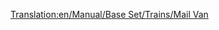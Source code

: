[[Translation:en/Manual/Base Set/Trains/Mail Van]]
{{pl/Manual/Base Set/Trains/Wagony|Name=Wagon pocztowy
|NormalCost=£ 1,335 ($ 2,670)
|NormalWeight=21 / 28 t
|Picture= [[File:en/Manual/Base Set/Trains/Mailvan.png]] [[File:en/Manual/Base Set/Trains/Mailvanx.png]]
|NormalCapacity=30 torby pocztowe
|MonoCost="
|MonoWeight=21 / 29 t
|MonoCapacity=35 bags of mail
|MagCost="
|MagWeight=21 / 30 t
|MagCapacity=37 bags of mail
|Description=To tylko "furgon." przewożący pocztę.
}}